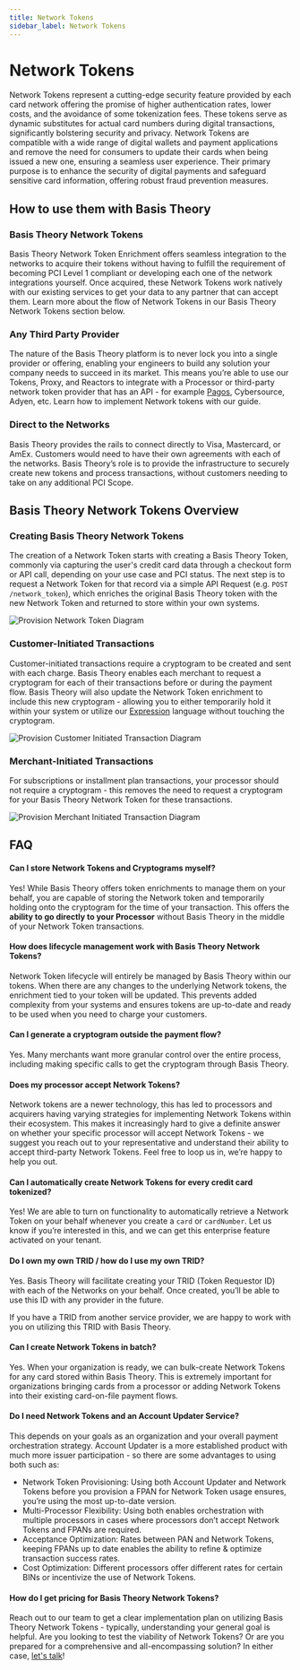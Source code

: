 ```yaml
---
title: Network Tokens
sidebar_label: Network Tokens
---
```


# Network Tokens <Enterprise />

Network Tokens represent a cutting-edge security feature provided by each card network offering the promise of higher authentication rates, lower costs, and the avoidance of some tokenization fees. These tokens serve as dynamic substitutes for actual card numbers during digital transactions, significantly bolstering security and privacy. Network Tokens are compatible with a wide range of digital wallets and payment applications and remove the need for consumers to update their cards when being issued a new one, ensuring a seamless user experience. Their primary purpose is to enhance the security of digital payments and safeguard sensitive card information, offering robust fraud prevention measures.

## How to use them with Basis Theory

### Basis Theory Network Tokens

Basis Theory Network Token Enrichment offers seamless integration to the networks to acquire their tokens without having to fulfill the requirement of becoming PCI Level 1 compliant or developing each one of the network integrations yourself. Once acquired, these Network Tokens work natively with our existing services to get your data to any partner that can accept them. Learn more about the flow of Network Tokens in our Basis Theory Network Tokens section below.

### Any Third Party Provider

The nature of the Basis Theory platform is to never lock you into a single provider or offering, enabling your engineers to build any solution your company needs to succeed in its market. This means you’re able to use our Tokens, Proxy, and Reactors to integrate with a Processor or third-party network token provider that has an API - for example [Pagos](https://pagos.ai), Cybersource, Adyen, etc. Learn how to implement Network tokens with our guide.

### Direct to the Networks

Basis Theory provides the rails to connect directly to Visa, Mastercard, or AmEx. Customers would need to have their own agreements with each of the networks. Basis Theory’s role is to provide the infrastructure to securely create new tokens and process transactions, without customers needing to take on any additional PCI Scope.

## Basis Theory Network Tokens Overview

### Creating Basis Theory Network Tokens

The creation of a Network Token starts with creating a Basis Theory Token, commonly via capturing the user's credit card data through a checkout form or API call, depending on your use case and PCI status. The next step is to request a Network Token for that record via a simple API Request (e.g. `POST /network_token`), which enriches the original Basis Theory token with the new Network Token and returned to store within your own systems.

![Provision Network Token Diagram](/img/features/network-tokens/network-token-provision.png)

### Customer-Initiated Transactions

Customer-initiated transactions require a cryptogram to be created and sent with each charge. Basis Theory enables each merchant to request a cryptogram for each of their transactions before or during the payment flow. Basis Theory will also update the Network Token enrichment to include this new cryptogram - allowing you to either temporarily hold it within your system or utilize our [Expression](https://developers.basistheory.com/docs/expressions/) language without touching the cryptogram.

![Provision Customer Initiated Transaction Diagram](/img/features/network-tokens/network-token-cit.png)

### **Merchant**-Initiated Transactions

For subscriptions or installment plan transactions, your processor should not require a cryptogram - this removes the need to request a cryptogram for your Basis Theory Network Token for these transactions.

![Provision Merchant Initiated Transaction Diagram](/img/features/network-tokens/network-token-mit.png)

## FAQ

#### Can I store Network Tokens and Cryptograms myself?

Yes! While Basis Theory offers token enrichments to manage them on your behalf, you are capable of storing the Network token and temporarily holding onto the cryptogram for the time of your transaction. This offers the **ability to go directly to your Processor** without Basis Theory in the middle of your Network Token transactions.

#### How does lifecycle management work with Basis Theory Network Tokens?

Network Token lifecycle will entirely be managed by Basis Theory within our tokens. When there are any changes to the underlying Network tokens, the enrichment tied to your token will be updated. This prevents added complexity from your systems and ensures tokens are up-to-date and ready to be used when you need to charge your customers.

#### Can I generate a cryptogram outside the payment flow?

Yes. Many merchants want more granular control over the entire process, including making specific calls to get the cryptogram through Basis Theory.

#### Does my processor accept Network Tokens?

Network tokens are a newer technology, this has led to processors and acquirers having varying strategies for implementing Network Tokens within their ecosystem. This makes it increasingly hard to give a definite answer on whether your specific processor will accept Network Tokens - we suggest you reach out to your representative and understand their ability to accept third-party Network Tokens. Feel free to loop us in, we’re happy to help you out.

#### Can I automatically create Network Tokens for every credit card tokenized?

Yes! We are able to turn on functionality to automatically retrieve a Network Token on your behalf whenever you create a `card` or `cardNumber`. Let us know if you’re interested in this, and we can get this enterprise feature activated on your tenant.

#### Do I own my own TRID / how do I use my own TRID?

Yes. Basis Theory will facilitate creating your TRID (Token Requestor ID) with each of the Networks on your behalf. Once created, you’ll be able to use this ID with any provider in the future.

If you have a TRID from another service provider, we are happy to work with you on utilizing this TRID with Basis Theory.

#### Can I create Network Tokens in batch?

Yes. When your organization is ready, we can bulk-create Network Tokens for any card stored within Basis Theory.  This is extremely important for organizations bringing cards from a processor or adding Network Tokens into their existing card-on-file payment flows.

#### Do I need Network Tokens and an Account Updater Service?

This depends on your goals as an organization and your overall payment orchestration strategy. Account Updater is a more established product with much more issuer participation - so there are some advantages to using both such as:

- Network Token Provisioning: Using both Account Updater and Network Tokens before you provision a FPAN for Network Token usage ensures, you’re using the most up-to-date version.
- Multi-Processor Flexibility: Using both enables orchestration with multiple processors in cases where processors don’t accept Network Tokens and FPANs are required.
- Acceptance Optimization: Rates between PAN and Network Tokens, keeping FPANs up to date enables the ability to refine & optimize transaction success rates.
- Cost Optimization: Different processors offer different rates for certain BINs or incentivize the use of Network Tokens.

#### How do I get pricing for Basis Theory Network Tokens?

Reach out to our team to get a clear implementation plan on utilizing Basis Theory Network Tokens - typically, understanding your general goal is helpful. Are you looking to test the viability of Network Tokens? Or are you prepared for a comprehensive and all-encompassing solution? In either case, [let's talk](https://basistheory.com/contact)!
